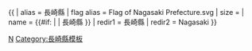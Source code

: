 {{ {{{1<noinclude>|country showdata</noinclude>}}}
| alias = 長崎縣
| flag alias = Flag of Nagasaki Prefecture.svg
| size = {{{size|}}}
| name = {{#if: {{{name|}}} | {{{name|}}} | 長崎縣 }}
<noinclude>
| redir1 = 長崎縣
| redir2 = Nagasaki
</noinclude>
}}<noinclude>
[[Category:日本行政區劃資料模板|N]]
[[Category:長崎縣模板]]
</noinclude>